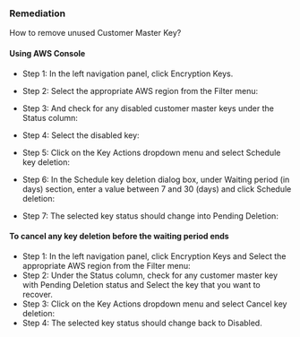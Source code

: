 ### Remediation

How to remove unused Customer Master Key?

#### Using AWS Console

- Step 1: In the left navigation panel, click Encryption Keys.

- Step 2: Select the appropriate AWS region from the Filter menu:
- Step 3: And check for any disabled customer master keys under the Status column:
- Step 4: Select the disabled key:
- Step 5: Click on the Key Actions dropdown menu and select Schedule key deletion:
- Step 6: In the Schedule key deletion dialog box, under Waiting period (in days) section, enter a value between 7 and 30 (days) and click Schedule deletion:
- Step 7: The selected key status should change into Pending Deletion:

#### To cancel any key deletion before the waiting period ends

- Step 1: In the left navigation panel, click Encryption Keys and Select the appropriate AWS region from the Filter menu:
- Step 2: Under the Status column, check for any customer master key with Pending Deletion status and Select the key that you want to recover.
- Step 3: Click on the Key Actions dropdown menu and select Cancel key deletion:
- Step 4: The selected key status should change back to Disabled.
